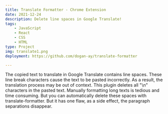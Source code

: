 ```yaml
---
title: Translate Formatter - Chrome Extension
date: 2021-12-24
description: Delete line spaces in Google Translate!
tags:
    - JavaScript
    - React
    - CSS
    - HTML
type: Project
img: translate1.png
deployment: https://github.com/dogan-ay/translate-formatter

---
```


The copied text to translate in Google Translate contains line spaces. These line break characters cause the text to be pasted incorrectly. As a result, the translation process may be out of context. This plugin deletes all "\n" characters in the pasted text. Manually formatting long texts is tedious and time consuming. But you can automatically delete these spaces with translate-formatter. But it has one flaw, as a side effect, the paragraph separations disappear.


